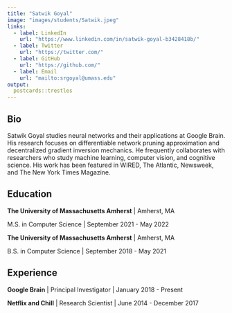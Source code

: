```yaml
---
title: "Satwik Goyal"
image: "images/students/Satwik.jpeg"
links:
  - label: LinkedIn
    url: "https://www.linkedin.com/in/satwik-goyal-b3428418b/"
  - label: Twitter
    url: "https://twitter.com/"
  - label: GitHub
    url: "https://github.com/"
  - label: Email
    url: "mailto:srgoyal@umass.edu"
output:
  postcards::trestles
---
```

 
## Bio

Satwik Goyal studies neural networks and their applications at Google 
Brain. His research focuses on differentiable network pruning approximation and 
decentralized gradient inversion mechanics. He frequently collaborates with 
researchers who study machine learning, computer vision, and cognitive science.
His work has been featured in WIRED, The Atlantic, Newsweek, and The New York 
Times Magazine.

## Education

**The University of Massachusetts Amherst** | Amherst, MA

M.S. in Computer Science | September 2021 - May 2022

**The University of Massachusetts Amherst** | Amherst, MA

B.S. in Computer Science | September 2018 - May 2021

## Experience

**Google Brain** | Principal Investigator | January 2018 - Present

**Netflix and Chill** | Research Scientist | June 2014 - December 2017
